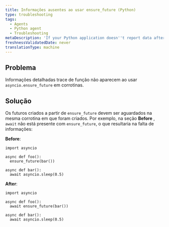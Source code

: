 ```yaml
---
title: Informações ausentes ao usar ensure_future (Python)
type: troubleshooting
tags:
  - Agents
  - Python agent
  - Troubleshooting
metaDescription: 'If your Python application doesn''t report data after a few minutes, try these troubleshooting steps.'
freshnessValidatedDate: never
translationType: machine
---
```


## Problema

Informações detalhadas trace de função não aparecem ao usar `asyncio.ensure_future` em corrotinas.

## Solução

Os futuros criados a partir de `ensure_future` devem ser aguardados na mesma corrotina em que foram criados. Por exemplo, na seção <DoNotTranslate>**Before**</DoNotTranslate> , `await` não está presente com `ensure_future`, o que resultaria na falta de informações:

<DoNotTranslate>**Before**</DoNotTranslate>:

```
import asyncio

async def foo():
  ensure_future(bar())

async def bar():
  await asyncio.sleep(0.5)
```

<DoNotTranslate>**After**</DoNotTranslate>:

```
import asyncio

async def foo():
  await ensure_future(bar())

async def bar():
  await asyncio.sleep(0.5)
```